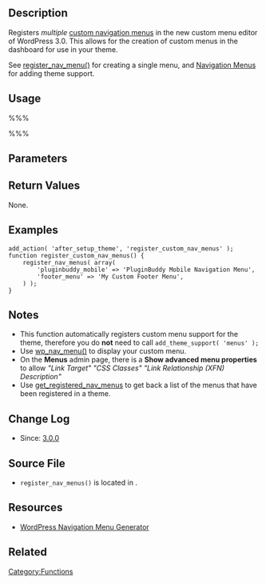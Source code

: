 {{Languages|
{{en|Function Reference/register_nav_menus}}
{{ja|関数リファレンス/register_nav_menus}}
}}

== Description ==
Registers ''multiple'' [[Navigation Menus|custom navigation menus]] in the new custom menu editor of WordPress 3.0. This allows for the creation of custom menus in the dashboard for use in your theme.

See [[Function_Reference/register_nav_menu|register_nav_menu()]] for creating a single menu, and [[Navigation_Menus|Navigation Menus]] for adding theme support.

== Usage ==

%%% <?php register_nav_menus( $locations ); ?> %%%

== Parameters ==

{{Parameter|$locations|array|An associative array of menu location slugs (key) and descriptions (according value).}}

== Return Values ==

None.

== Examples ==

<pre>
add_action( 'after_setup_theme', 'register_custom_nav_menus' );
function register_custom_nav_menus() {
	register_nav_menus( array(
		'pluginbuddy_mobile' => 'PluginBuddy Mobile Navigation Menu',
		'footer_menu' => 'My Custom Footer Menu',
	) );
}
</pre>

== Notes ==

* This function automatically registers custom menu support for the theme, therefore you do '''not''' need to call <code>add_theme_support( 'menus' );</code>
* Use [[Function_Reference/wp_nav_menu|wp_nav_menu()]] to display your custom menu.
* On the '''Menus''' admin page, there is a '''Show advanced menu properties''' to allow ''"Link Target" "CSS Classes" "Link Relationship (XFN) Description"''
* Use [[Function_Reference/get_registered_nav_menus | get_registered_nav_menus]] to get back a list of the menus that have been registered in a theme.

== Change Log ==

* Since: [[Version 3.0|3.0.0]]

== Source File ==

* <tt>register_nav_menus()</tt> is located in {{Trac|wp-includes/nav-menu.php}}.

== Resources ==

* [http://generatewp.com/nav-menus/ WordPress Navigation Menu Generator]

== Related ==


{{Navigation Menu Tags}}

{{Tag Footer}}

[[Category:Functions]]